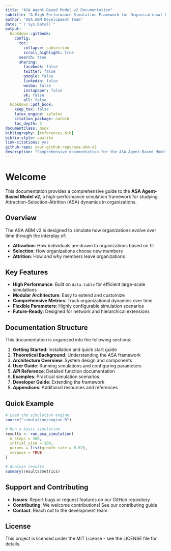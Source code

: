 ```yaml
---
title: "ASA Agent-Based Model v2 Documentation"
subtitle: "A High-Performance Simulation Framework for Organizational Dynamics"
author: "ASA ABM Development Team"
date: "`r Sys.Date()`"
output:
  bookdown::gitbook:
    config:
      toc:
        collapse: subsection
        scroll_highlight: true
      search: true
      sharing:
        facebook: false
        twitter: false
        google: false
        linkedin: false
        weibo: false
        instapaper: false
        vk: false
        all: false
  bookdown::pdf_book:
    keep_tex: false
    latex_engine: xelatex
    citation_package: natbib
    toc_depth: 3
documentclass: book
bibliography: [references.bib]
biblio-style: apalike
link-citations: yes
github-repo: your-github-repo/asa-abm-v2
description: "Comprehensive documentation for the ASA Agent-Based Model v2"
---
```


# Welcome {-}

This documentation provides a comprehensive guide to the **ASA Agent-Based Model v2**, a high-performance simulation framework for studying Attraction-Selection-Attrition (ASA) dynamics in organizations.

## Overview

The ASA ABM v2 is designed to simulate how organizations evolve over time through the interplay of:

- **Attraction**: How individuals are drawn to organizations based on fit
- **Selection**: How organizations choose new members
- **Attrition**: How and why members leave organizations

## Key Features

- **High Performance**: Built on `data.table` for efficient large-scale simulations
- **Modular Architecture**: Easy to extend and customize
- **Comprehensive Metrics**: Track organizational dynamics over time
- **Flexible Parameters**: Highly configurable simulation scenarios
- **Future-Ready**: Designed for network and hierarchical extensions

## Documentation Structure

This documentation is organized into the following sections:

1. **Getting Started**: Installation and quick start guide
2. **Theoretical Background**: Understanding the ASA framework
3. **Architecture Overview**: System design and components
4. **User Guide**: Running simulations and configuring parameters
5. **API Reference**: Detailed function documentation
6. **Examples**: Practical simulation scenarios
7. **Developer Guide**: Extending the framework
8. **Appendices**: Additional resources and references

## Quick Example

```r
# Load the simulation engine
source("simulation/engine.R")

# Run a basic simulation
results <- run_asa_simulation(
  n_steps = 260,
  initial_size = 100,
  params = list(growth_rate = 0.02),
  verbose = TRUE
)

# Analyze results
summary(results$metrics)
```

## Support and Contributing

- **Issues**: Report bugs or request features on our GitHub repository
- **Contributing**: We welcome contributions! See our contributing guide
- **Contact**: Reach out to the development team

## License

This project is licensed under the MIT License - see the LICENSE file for details.